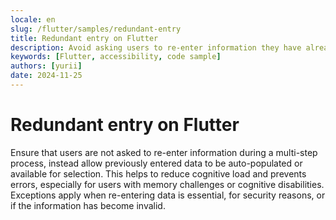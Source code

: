 ```yaml
---
locale: en
slug: /flutter/samples/redundant-entry
title: Redundant entry on Flutter
description: Avoid asking users to re-enter information they have already provided in the same session.
keywords: [Flutter, accessibility, code sample]
authors: [yurii]
date: 2024-11-25
---
```


# Redundant entry on Flutter

Ensure that users are not asked to re-enter information during a multi-step process, instead allow previously entered data to be auto-populated or available for selection. This helps to reduce cognitive load and prevents errors, especially for users with memory challenges or cognitive disabilities. Exceptions apply when re-entering data is essential, for security reasons, or if the information has become invalid.

<CodeSample id="redundant-entry" platform="flutter" locale="en"/>
